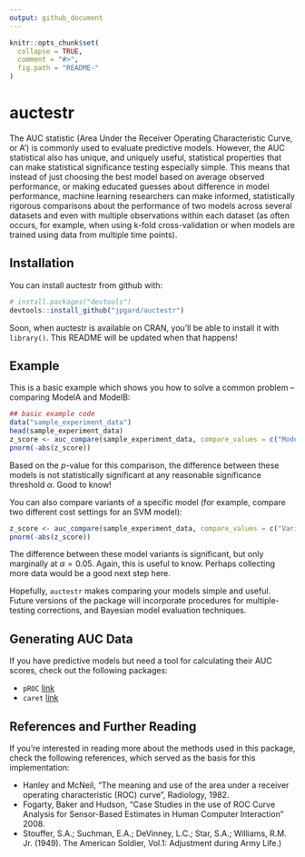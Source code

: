 ```yaml
---
output: github_document
---
```


<!-- README.md is generated from README.Rmd. Please edit that file -->

```r
knitr::opts_chunk$set(
  collapse = TRUE,
  comment = "#>",
  fig.path = "README-"
)
```

# auctestr

The AUC statistic (Area Under the Receiver Operating Characteristic Curve, or A') is commonly used to evaluate predictive models. However, the AUC statistical also has unique, and uniquely useful, statistical properties that can make statistical significance testing especially simple. This means that instead of just choosing the best model based on average observed performance, or making educated guesses about difference in model performance, machine learning researchers can make informed, statistically rigorous comparisons about the performance of two models across several datasets and even with multiple observations within each dataset (as often occurs, for example, when using k-fold cross-validation or when models are trained using data from multiple time points).

## Installation

You can install auctestr from github with:

```r
# install.packages("devtools")
devtools::install_github("jpgard/auctestr")
```

Soon, when auctestr is available on CRAN, you'll be able to install it with `library()`. This README will be updated when that happens!

## Example

This is a basic example which shows you how to solve a common problem -- comparing ModelA and ModelB:

```r
## basic example code
data("sample_experiment_data")
head(sample_experiment_data)
z_score <- auc_compare(sample_experiment_data, compare_values = c("ModelA", "ModelB"), filter_value = c("VariantA"), time_col = "time", outcome_col = "auc", compare_col = "model_id", over_col = "dataset", filter_col = "model_variant")
pnorm(-abs(z_score))
```

Based on the *p*-value for this comparison, the difference between these models is not statistically significant at any reasonable significance threshold $\alpha$. Good to know!

You can also compare variants of a specific model (for example, compare two different cost settings for an SVM model):

```r
z_score <- auc_compare(sample_experiment_data, compare_values = c("VariantA", "VariantB"), filter_value = c("ModelC"), time_col = "time", outcome_col = "auc", compare_col = "model_variant", over_col = "dataset", filter_col = "model_id")
pnorm(-abs(z_score))
```

The difference between these model variants is significant, but only marginally at $\alpha = 0.05$. Again, this is useful to know. Perhaps collecting more data would be a good next step here.

Hopefully, `auctestr` makes comparing your models simple and useful. Future versions of the package will incorporate procedures for multiple-testing corrections, and Bayesian model evaluation techniques.

## Generating AUC Data

If you have predictive models but need a tool for calculating their AUC scores, check out the following packages:

+ `pROC` [link](https://cran.r-project.org/web/packages/pROC/pROC.pdf)
+ `caret` [link](http://topepo.github.io/caret/index.html)

## References and Further Reading

If you're interested in reading more about the methods used in this package, check the following references, which served as the basis for this implementation:

+ Hanley and McNeil, "The meaning and use of the area under a receiver operating characteristic (ROC) curve", Radiology, 1982.
+ Fogarty, Baker and Hudson, "Case Studies in the use of ROC Curve Analysis for Sensor-Based Estimates in Human Computer Interaction" 2008.
+ Stouffer, S.A.; Suchman, E.A.; DeVinney, L.C.; Star, S.A.; Williams, R.M. Jr. (1949). The American Soldier, Vol.1: Adjustment during Army Life.)


